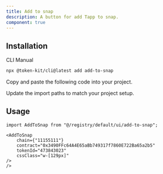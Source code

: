 ```yaml
---
title: Add to snap
description: A button for add Tapp to snap.
component: true
---
```


<ComponentPreview
  name="add-to-snap-demo"
  className="[&_.preview>[data-orientation=vertical]]:sm:max-w-[70%]"
  description="Add token to snap"
/>

## Installation

<Tabs defaultValue="cli">

<TabsList>
  <TabsTrigger value="cli">CLI</TabsTrigger>
  <TabsTrigger value="manual">Manual</TabsTrigger>
</TabsList>

<TabsContent value="cli">

```bash
npx @token-kit/cli@latest add add-to-snap
```

</TabsContent>

<TabsContent value="manual">

<Steps>

<Step>Copy and paste the following code into your project.</Step>

<ComponentSource name="add-to-snap" />

<Step>Update the import paths to match your project setup.</Step>

</Steps>

</TabsContent>

</Tabs>

## Usage

```tsx
import AddToSnap from "@/registry/default/ui/add-to-snap";
```

```tsx
<AddToSnap
    chain={"11155111"}
    contract="0x3490FFc64A4E65aBb749317f7860E722Ba65a2b5"
    tokenId="473843023"
    cssClass="w-[129px]"
/>
/>
```
